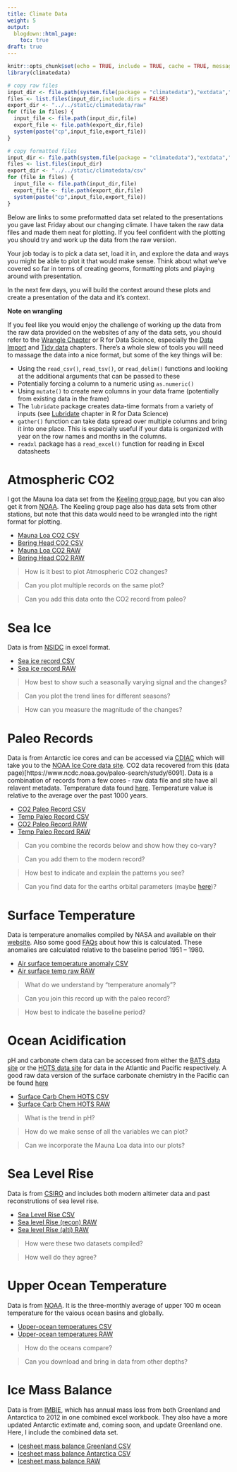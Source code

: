 ```yaml
---
title: Climate Data
weight: 5
output:
  blogdown::html_page:
    toc: true
draft: true
---
```


```r
knitr::opts_chunk$set(echo = TRUE, include = TRUE, cache = TRUE, message = FALSE, warning = FALSE)
library(climatedata)

# copy raw files
input_dir <- file.path(system.file(package = "climatedata"),"extdata","raw")
files <- list.files(input_dir,include.dirs = FALSE)
export_dir <- "../../static/climatedata/raw"
for (file in files) {
  input_file <- file.path(input_dir,file)
  export_file <- file.path(export_dir,file)
  system(paste("cp",input_file,export_file))
}

# copy formatted files
input_dir <- file.path(system.file(package = "climatedata"),"extdata","csv")
files <- list.files(input_dir)
export_dir <- "../../static/climatedata/csv"
for (file in files) {
  input_file <- file.path(input_dir,file)
  export_file <- file.path(export_dir,file)
  system(paste("cp",input_file,export_file))
}
```

Below are links to some preformatted data set related to the presentations you gave last Friday about our changing climate. I have taken the raw data files and made them neat for plotting. If you feel confident with the plotting you should try and work up the data from the raw version.

Your job today is to pick a data set, load it in, and explore the data and ways you might be able to plot it that would make sense. Think about what we've covered so far in terms of creating geoms, formatting plots and playing around with presentation.

In the next few days, you will build the context around these plots and create a presentation of the data and it's context.

**Note on wrangling**

If you feel like you would enjoy the challenge of working up the data from the raw data provided on the websites of any of the data sets, you should refer to the [Wrangle Chapter](https://r4ds.had.co.nz/wrangle-intro.html) or R for Data Science, especially the [Data Import](https://r4ds.had.co.nz/data-import.html) and [Tidy data](https://r4ds.had.co.nz/tidy-data.html) chapters. There's a whole slew of tools you will need to massage the data into a nice format, but some of the key things will be:

- Using the `read_csv()`, `read_tsv()`, or `read_delim()` functions and looking at the additional arguments that can be passed to these
- Potentially forcing a column to a numeric using `as.numeric()`
- Using `mutate()` to create new columns in your data frame (potentially from existing data in the frame)
- The `lubridate` package creates data-time formats from a variety of inputs (see [Lubridate](https://r4ds.had.co.nz/dates-and-times.html) chapter in R for Data Science)
- `gather()` function can take data spread over multiple columns and bring it into one place. This is especially useful if your data is organized with year on the row names and months in the columns.
- `readxl` package has a `read_excel()` function for reading in Excel datasheets

# Atmospheric CO2

I got the Mauna loa data set from the [Keeling group page](http://scrippsco2.ucsd.edu/data/atmospheric_co2/), but you can also get it from [NOAA](https://www.esrl.noaa.gov/gmd/ccgg/trends/data.html). The Keeling group page also has data sets from other stations, but note that this data would need to be wrangled into the right format for plotting. 

- [Mauna Loa CO2 CSV](../../climatedata/csv/CO2_mauna_loa.csv)
- [Bering Head CO2 CSV](../../climatedata/csv/CO2_bering_head.csv)
- [Mauna Loa CO2 RAW](../../climatedata/raw/monthly_in_situ_co2_mlo.csv)
- [Bering Head CO2 RAW](../../climatedata/raw/monthly_flask_co2_nzd.csv)

> How is it best to plot Atmospheric CO2 changes?

> Can you plot multiple records on the same plot?

> Can you add this data onto the CO2 record from paleo?

# Sea Ice

Data is from [NSIDC](https://nsidc.org/arcticseaicenews/sea-ice-tools/) in excel format. 

- [Sea ice record CSV](../../climatedata/csv/sea_ice_extent.csv)
- [Sea ice record RAW](../../climatedata/raw/Sea_Ice_Index_Daily_Extent_G02135_v3.0.xlsx)

> How best to show such a seasonally varying signal and the changes?

> Can you plot the trend lines for different seasons?

> How can you measure the magnitude of the changes?

# Paleo Records

Data is from Antarctic ice cores and can be accessed via [CDIAC](https://cdiac.ess-dive.lbl.gov/trends/co2/ice_core_co2.html) which will take you to the [NOAA Ice Core data site](https://www.ncdc.noaa.gov/data-access/paleoclimatology-data/datasets/ice-core). CO2 data recovered from this (data page)[https://www.ncdc.noaa.gov/paleo-search/study/6091]. Data is a combination of records from a few cores - raw data file and site have all relavent metadata. Temperature data found [here](https://www.ncdc.noaa.gov/paleo-search/study/6080). Temperature value is relative to the average over the past 1000 years.

- [CO2 Paleo Record CSV](../../climatedata/csv/paleo_co2.csv)
- [Temp Paleo Record CSV](../../climatedata/csv/paleo_temp.csv)
- [CO2 Paleo Record RAW](../../climatedata/raw/edc-co2-2008.txt)
- [Temp Paleo Record RAW](../../climatedata/raw/edc3deuttemp2007.txt)

> Can you combine the records below and show how they co-vary?

> Can you add them to the modern record?

> How best to indicate and explain the patterns you see?

> Can you find data for the earths orbital parameters (maybe [here](https://biocycle.atmos.colostate.edu/shiny/Milankovitch/))?


# Surface Temperature

Data is temperature anomalies compiled by NASA and available on their [website](https://data.giss.nasa.gov/gistemp/). Also some good [FAQs](https://data.giss.nasa.gov/gistemp/faq/abs_temp.html) about how this is calculated. These anomalies are calculated relative to the baseline period 1951 -- 1980.

- [Air surface temperature anomaly CSV](../../climatedata/csv/nasa_surftemp.csv)
- [Air surface temp raw RAW](../../climatedata/raw/climate_raw/surftemp_NASA.csv)

> What do we understand by "temperature anomaly"?

> Can you join this record up with the paleo record?

> How best to indicate the baseline period?


# Ocean Acidification

pH and carbonate chem data can be accessed from either the [BATS data site](http://bats.bios.edu/bats-data/) or the [HOTS data site](http://hahana.soest.hawaii.edu/hot/hot-dogs/interface.html) for data in the Atlantic and Pacific respectively. A good raw data version of the surface carbonate chemistry in the Pacific can be found [here](http://hahana.soest.hawaii.edu/hot/products/products.html) 

- [Surface Carb Chem HOTS CSV](../../climatedata/csv/surface_co2.csv)
- [Surface Carb Chem HOTS RAW](../../climatedata/raw/climate_raw/HOT_surface_CO2.txt)

> What is the trend in pH?

> How do we make sense of all the variables we can plot?

> Can we incorporate the Mauna Loa data into our plots?

# Sea Level Rise

Data is from [CSIRO](https://www.cmar.csiro.au/sealevel/sl_data_cmar.html) and includes both modern altimeter data and past reconstrutions of sea level rise.

- [Sea Level Rise CSV](../../climatedata/csv/gmsl.csv)
- [Sea level Rise (recon) RAW](../../climatedata/raw/CSIRO_Recons_gmsl_mo_2015.csv)
- [Sea level Rise (alti) RAW](../../climatedata/raw/CSIRO_ALT_gmsl_mo_2015.csv)

> How were these two datasets compiled?

> How well do they agree?

# Upper Ocean Temperature

Data is from [NOAA](https://www.nodc.noaa.gov/OC5/3M_HEAT_CONTENT/basin_avt_data.html). It is the three-monthly average of upper 100 m ocean temperature for the vaious ocean basins and globally. 

- [Upper-ocean temperatures CSV](../../climatedata/csv/ocean_temp.csv)
- [Upper-ocean temperatures RAW](../../climatedata/raw/T-dC-w0-100m.dat)

> How do the oceans compare?

> Can you download and bring in data from other depths?

# Ice Mass Balance

Data is from [IMBIE](http://imbie.org/data-downloads/), which has annual mass loss from both Greenland and Antarctica to 2012 in one combined excel workbook. They also have a more updated Antarctic extimate and, coming soon, and update Greenland one. Here, I include the combined data set.

- [Icesheet mass balance Greenland CSV](../../climatedata/csv/greenland_MB.csv)
- [Icesheet mass balance Antarctica CSV](../../climatedata/csv/antarctica_MB.csv)
- [Icesheet mass balance RAW](../../climatedata/raw/imbie_dataset-2012_11_29.xlsx)
